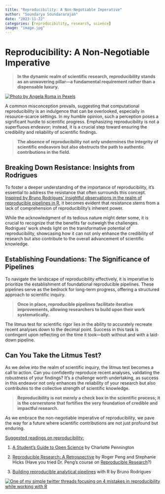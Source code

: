 ```yaml
---
title: "Reproducibility: A Non-Negotiable Imperative"
author: "Soundarya Soundararajan"
date: "2023-11-22"
categories: [reproducibility, research, science]
image: "image.jpg"
---
```


# Reproducibility: A Non-Negotiable Imperative

> **In the dynamic realm of scientific research, reproducibility stands as an unwavering pillar---a fundamental requirement rather than a dispensable luxury.**

[![Photo by Angela Roma in Pexels](image.jpg){fig-align="center"}](https://www.pexels.com/photo/empty-white-photo-frames-hanging-on-gray-wall-7319097/)

A common misconception prevails, suggesting that computational reproducibility is an indulgence that can be overlooked, especially in resource-scarce settings. In my humble opinion, such a perception poses a significant hurdle to scientific progress. Emphasizing reproducibility is not a superfluous endeavor; instead, it is a crucial step toward ensuring the credibility and reliability of scientific findings.

> **The absence of reproducibility not only undermines the integrity of scientific endeavors but also obstructs the path to authentic contributions in the field.**

## Breaking Down Resistance: Insights from Rodrigues

To foster a deeper understanding of the importance of reproducibility, it's essential to address the resistance that often surrounds this concept. [Inspired by Bruno Rodrigues' insightful observations in the realm of reproducible pipelines in R](https://raps-with-r.dev/intro.html), it becomes evident that resistance stems from a lack of comprehension of reproducibility's inherent power.

While the acknowledgment of its tedious nature might deter some, it is crucial to recognize that the benefits far outweigh the challenges. Rodrigues' work sheds light on the transformative potential of reproducibility, showcasing how it can not only enhance the credibility of research but also contribute to the overall advancement of scientific knowledge.

## Establishing Foundations: The Significance of Pipelines

To navigate the landscape of reproducibility effectively, it is imperative to prioritize the establishment of foundational reproducible pipelines. These pipelines serve as the bedrock for long-term progress, offering a structured approach to scientific inquiry.

> **Once in place, reproducible pipelines facilitate iterative improvements, allowing researchers to build upon their work systematically.**

The litmus test for scientific rigor lies in the ability to accurately recreate recent analyses down to the decimal point. Success in this task is contingent upon reflecting on the time it took---both without and with a laid-down pipeline.

## Can You Take the Litmus Test?

As we delve into the realm of scientific inquiry, the litmus test becomes a call to action. Can you confidently reproduce recent analyses, validating the robustness of your findings? It's a challenge worth undertaking, as success in this endeavor not only enhances the reliability of your research but also contributes to the collective strength of scientific knowledge.

> **Reproducibility is not merely a check box in the scientific process; it is the cornerstone that fortifies the very foundation of credible and impactful research.**

As we embrace the non-negotiable imperative of reproducibility, we pave the way for a future where scientific contributions are not just profound but enduring.

[Suggested readings on reproducibility:]{.underline}

1.  [A Student's Guide to Open Science](https://x.com/drcpennington/status/1626549565712224256?s=20) by Charlotte Pennington

2.  [Reproducible Research: A Retrospective](https://www.annualreviews.org/doi/abs/10.1146/annurev-publhealth-012420-105110) by Roger Peng and Stephanie Hicks (Have you tried Dr. Peng's course on [Reproducible Research](https://www.coursera.org/learn/reproducible-research)?)

3.  [Building reproducible analytical pipelines](https://raps-with-r.dev/) with R by Bruno Rodrigues

[![One of my simple twitter threads focusing on 4 mistakes in reproducibility while working with R](mytweet.jpg){fig-align="center"}](https://x.com/SoundaryaRak/status/1655807811014782976?s=20)

